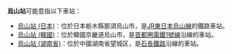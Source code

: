 {{NoteTA |1=zh-tw:烏山站; zh-cn:乌山站; zh-hk:烏山站;}}

'''烏山站'''可能意指以下車站：

* [[烏山站_(日本)|烏山站 (日本)]]：位於日本栃木縣那須烏山市，是[[JR東日本|JR東日本]][[烏山線|烏山線]]的鐵路車站。
* [[烏山站_(韓國)|烏山站 (韓國)]]：位於韓國京畿道烏山市，是[[首都圈電鐵1號線|首都圈電鐵1號線]]沿線的車站。
* [[烏山站_(湖南省)|烏山站 (湖南省)]]：位於中國湖南省望城区，是[[石長鐵路|石長鐵路]]沿線的車站。

{{消歧義|Cat=三字車站名消歧義}}